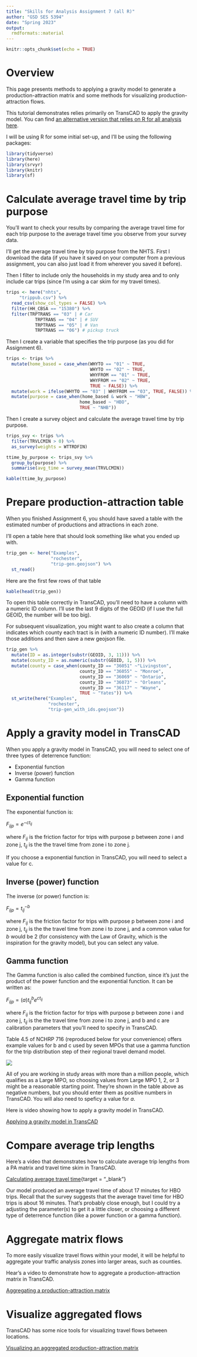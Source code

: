 ```yaml
---
title: "Skills for Analysis Assignment 7 (all R)"
author: "GSD SES 5394"
date: "Spring 2023"
output: 
  rmdformats::material
---
```


```r
knitr::opts_chunk$set(echo = TRUE)
```

# Overview

This page presents methods to applying a gravity model to 
generate a production-attraction matrix and some methods for 
visualizing production-attraction flows.

This tutorial demonstrates relies primarily on TransCAD to apply
the gravity model.
You can find [an alternative version that relies on R for all analysis here](https://c-voulgaris.github.io/gsd-ses-5394-sp2023/skills/a7-r.html){target="_blank"}.

I will be using R for some initial set-up, and I'll be using the following
packages: 

```r
library(tidyverse)
library(here)
library(srvyr)
library(knitr)
library(sf)
```


# Calculate average travel time by trip purpose

You'll want to check your results by comparing the average travel 
time for each trip purpose to the average travel time you observe
from your survey data.

I'll get the average travel time by trip purpose from the NHTS. First I download the data (if you have it saved on your computer from a previous assignment, you can also just load it from wherever you saved it before).

Then I filter to include only the households in my study area and to 
only include car trips (since I'm using a car skim for my travel times). 

```r
trips <- here("nhts",
     "trippub.csv") %>%
  read_csv(show_col_types = FALSE) %>%
  filter(HH_CBSA == "15380") %>%
  filter(TRPTRANS == "03" | # Car
           TRPTRANS == "04" | # SUV
           TRPTRANS == "05" | # Van
           TRPTRANS == "06") # pickup truck 
```

Then I create a variable that specifies the trip purpose (as you did for Assignment 6).

```r
trips <- trips %>%
  mutate(home_based = case_when(WHYTO == "01" ~ TRUE,
                                WHYTO == "02" ~ TRUE,
                                WHYFROM == "01" ~ TRUE,
                                WHYFROM == "02" ~ TRUE,
                                TRUE ~ FALSE)) %>%
  mutate(work = ifelse(WHYTO == "03" | WHYFROM == "03", TRUE, FALSE)) %>%
  mutate(purpose = case_when(home_based & work ~ "HBW",
                            home_based ~ "HBO",
                            TRUE ~ "NHB"))
```


Then I create a survey object and calculate the average travel time by trip purpose.

```r
trips_svy <- trips %>%
  filter(TRVLCMIN > 0) %>%
  as_survey(weights = WTTRDFIN)

ttime_by_purpose <- trips_svy %>%
  group_by(purpose) %>%
  summarise(avg_time = survey_mean(TRVLCMIN))

kable(ttime_by_purpose)
```

# Prepare production-attraction table

When you finished Assignment 6, you should have saved a table with 
the estimated number of productions and attractions in each zone.

I'll open a table here that should look something like what you ended
up with.

```r
trip_gen <- here("Examples",
                 "rochester",
                 "trip-gen.geojson") %>%
  st_read() 

```

Here are the first few rows of that table

```r
kable(head(trip_gen))
```

To open this table correctly in TransCAD, you'll need to have a column with
a numeric ID column. I'll use the last 9 digits of the GEOID (if I 
use the full GEOID, the number will be too big).

For subsequent visualization, you might want to also create a column that
indicates which county each tract is in (with a numeric ID number). I'll make those additions and then
save a new geojson file.

```r
trip_gen %>%
  mutate(ID = as.integer(substr(GEOID, 3, 11))) %>%
  mutate(county_ID = as.numeric(substr(GEOID, 1, 5))) %>%
  mutate(county = case_when(county_ID == "36051" ~"Livingston",
                            county_ID == "36055" ~ "Monroe",
                            county_ID == "36069" ~ "Ontario",
                            county_ID == "36073" ~ "Orleans",
                            county_ID == "36117" ~ "Wayne",
                            TRUE ~ "Yates")) %>%
  st_write(here("Examples",
                "rochester",
                "trip-gen_with_ids.geojson"))
```

# Apply a gravity model in TransCAD

When you apply a gravity model in TransCAD, you will need to select
one of three types of deterrence function:

* Exponential function
* Inverse (power) function
* Gamma function

## Exponential function 

The exponential function is:

$F_{ijp} = e^{-ct_{ij}}$

where $F_{ij}$ is the friction factor for trips with purpose p between zone i and zone j, $t_{ij}$ is the the travel time from zone i to zone j. 

If you choose a exponential function in TransCAD, you will need to select
a value for c. 

## Inverse (power) function

The inverse (or power) function is:

$F_{ijp} = t_{ij}^{-b}$

where $F_{ij}$ is the friction factor for trips with purpose p between zone i and zone j, $t_{ij}$ is the the travel time from zone i to zone j, and a common value for _b_ would be 2 (for consistency with the Law of Gravity, which is the inspiration for the gravity model), but you can 
select any value. 

## Gamma function

The Gamma function is also called the combined function, since it's just the product of the power function and the exponential function. It can be written as:

$F_{ijp} = (a)t_{ij}^{b}e^{ct_{ij}}$

where $F_{ij}$ is the friction factor for trips with purpose p between zone i and zone j, $t_{ij}$ is the the travel time from zone i to zone j, and b and c are calibration parameters that you'll need to 
specify in TransCAD. 

Table 4.5 of NCHRP 716 (reproduced below for your convenience) offers example values for b and c used by seven MPOs that use a gamma function for the trip distribution step of their regional travel demand model. 

![](NCHRP-4-5.png)

All of you are working in study areas with more than a million people, which qualifies as a Large MPO, so choosing values from Large MPO 1, 2, or 3 might be a reasonable starting point. They're shown in the table above as negative numbers, but you should enter them as positive numbers in TransCAD. You will also need to speficy a value for _a_.

Here is video showing how to apply a gravity model in TransCAD.

[Applying a gravity model in TransCAD](https://harvard.zoom.us/rec/share/kudGMGZAx447KH-rhEXHoQ4gpYh-aUh90X-p2QrODV63hKpYsijL1yR4a4BcPpY.VG9zqQS4goKakYTV?startTime=1677689782000){target="_blank"}

# Compare average trip lengths

Here's a video that demonstrates how to calculate average trip lengths
from a PA matrix and travel time skim in TransCAD.

[Calculating average travel time](https://harvard.zoom.us/rec/share/aNSe129SUmxDQ_t4uhjE_6Aqt1RwmZzRj4PQ6jInTUGWrRyuniOEv0L6zr3n1BUz.KbLPHfNGAbwrECBi?startTime=1677691901000){target = "_blank"}

Our model produced an average travel time of about 17 minutes for HBO trips.
Recall that the survey suggests that the average travel time for HBO trips is 
about 16 minutes. That's probably close enough, but I could try a adjusting the
parameter(s) to get it a little closer, or choosing a different type of deterrence 
function (like a power function or a gamma function). 

# Aggregate matrix flows

To more easily visualize travel flows within your model, it will be helpful to aggregate your traffic analysis zones into larger areas, such 
as counties.

Hear's a video to demonstrate how to aggregate a production-attraction
matrix in TransCAD.

[Aggregating a production-attraction matrix](https://harvard.zoom.us/rec/share/YQOEIXuyDJcgrMNy-JMhBbcCLb_HWgZmjI0aw6bbIMaH1k0EOWpJKrwkwpDheXQB.EdY7QrBjJRbX3oEN?startTime=1677693455000){target="_blank"}

# Visualize aggregated flows

TransCAD has some nice tools for visualizing travel flows between
locations. 

[Visualizing an aggregated production-attraction matrix](https://harvard.zoom.us/rec/share/FPKHYn2o7ShXsw7ggcLfTTWcTnVJY-exwZ7CwEcZW21lE8ZngBNU2EkPBCkyy-vN.c9PVFt0p1U8VVTJx?startTime=1677693858000){target="_blank"}